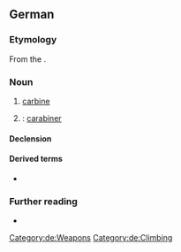 {{also|karabiner}}

==German==

===Etymology===
From the {{etyl|fr|de}} {{m|fr|carabine}}.

===Noun===
{{de-noun|m|Karabiners|Karabiner}}

# [[carbine]]
# {{non-gloss definition|short for}} {{m|de|Karabinerhaken}}: [[carabiner]]

====Declension====
{{de-decl-noun-m|s|}}

====Derived terms====
* {{l|de|Karabinerhaken}}

===Further reading===
* {{pedia|lang=de}}

[[Category:de:Weapons]]
[[Category:de:Climbing]]